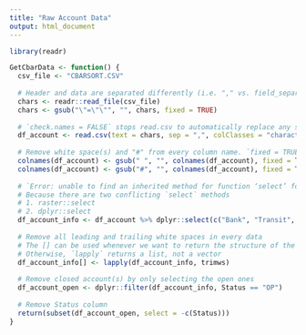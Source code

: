 ---
title: "Raw Account Data"
output: html_document
---
```{r}
library(readr)

GetCbarData <- function() {
  csv_file <- "CBARSORT.CSV"
  
  # Header and data are separated differently (i.e. "," vs. field_separator), so read the file as a character type
  chars <- readr::read_file(csv_file)
  chars <- gsub("\"=\"\"", "", chars, fixed = TRUE)
  
  # `check.names = FALSE` stops read.csv to automatically replace any space or special characters with a period 
  df_account <- read.csv(text = chars, sep = ",", colClasses = "character", check.names=FALSE)
  
  # Remove white space(s) and "#" from every column name. `fixed = TRUE` specify the exact match
  colnames(df_account) <- gsub(" ", "", colnames(df_account), fixed = TRUE) 
  colnames(df_account) <- gsub("#", "", colnames(df_account), fixed = TRUE) 
  
  # `Error: unable to find an inherited method for function ‘select’ for signature ‘x = "data.frame"'` 
  # Because there are two conflicting `select` methods
  # 1. raster::select
  # 2. dplyr::select
  df_account_info <- df_account %>% dplyr::select(c("Bank", "Transit", "Account", "Status", "City"))
  
  # Remove all leading and trailing white spaces in every data
  # The [] can be used whenever we want to return the structure of the old data set for the replaced values
  # Otherwise, `lapply` returns a list, not a vector
  df_account_info[] <- lapply(df_account_info, trimws)
  
  # Remove closed account(s) by only selecting the open ones
  df_account_open <- dplyr::filter(df_account_info, Status == "OP")
  
  # Remove Status column
  return(subset(df_account_open, select = -c(Status)))
}
```
  
